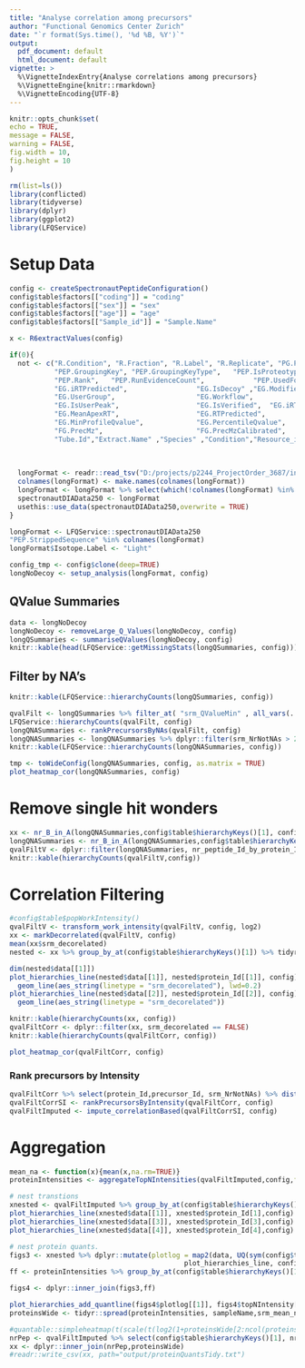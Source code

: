 ```yaml
---
title: "Analyse correlation among precursors"
author: "Functional Genomics Center Zurich"
date: "`r format(Sys.time(), '%d %B, %Y')`"
output:
  pdf_document: default
  html_document: default
vignette: >
  %\VignetteIndexEntry{Analyse correlations among precursors}
  %\VignetteEngine{knitr::rmarkdown}
  %\VignetteEncoding{UTF-8}
---
```


  
```r
knitr::opts_chunk$set(
echo = TRUE,
message = FALSE,
warning = FALSE,
fig.width = 10,
fig.height = 10
)

```


```r
rm(list=ls())
library(conflicted)
library(tidyverse)
library(dplyr)
library(ggplot2)
library(LFQService)
```


# Setup Data

```r
config <- createSpectronautPeptideConfiguration()
config$table$factors[["coding"]] = "coding"
config$table$factors[["sex"]] = "sex"
config$table$factors[["age"]] = "age"
config$table$factors[["Sample_id"]] = "Sample.Name"

x <- R6extractValues(config)
```


```r
if(0){
  not <- c("R.Condition", "R.Fraction", "R.Label", "R.Replicate", "PG.ProteinGroups" ,"PG.Cscore","PG.Qvalue","PG.RunEvidenceCount",
           "PEP.GroupingKey", "PEP.GroupingKeyType",   "PEP.IsProteotypic",               "PEP.NrOfMissedCleavages",
           "PEP.Rank",   "PEP.RunEvidenceCount",            "PEP.UsedForProteinGroupQuantity",
           "EG.iRTPredicted",                 "EG.IsDecoy" ,"EG.ModifiedPeptide",
           "EG.UserGroup",                    "EG.Workflow",
           "EG.IsUserPeak",                   "EG.IsVerified",  "EG.iRTEmpirical",
           "EG.MeanApexRT",                   "EG.RTPredicted",                  "EG.AvgProfileQvalue",             "EG.MaxProfileQvalue",
           "EG.MinProfileQvalue",             "EG.PercentileQvalue",             "EG.ReferenceQuantity..Settings.", "EG.TargetQuantity..Settings.",
           "FG.PrecMz",                       "FG.PrecMzCalibrated",             "FG.ShapeQualityScore",
           "Tube.Id","Extract.Name" ,"Species" ,"Condition","Resource_id", "EG.good")
  
  
  
  longFormat <- readr::read_tsv("D:/projects/p2244_ProjectOrder_3687/inputData/preprocessing/withAnnotation_3687_DB_WithIsoforms.txt")
  colnames(longFormat) <- make.names(colnames(longFormat))
  longFormat <- longFormat %>% select(which(!colnames(longFormat) %in% not))
  spectronautDIAData250 <- longFormat
  usethis::use_data(spectronautDIAData250,overwrite = TRUE)
}
```

```r
longFormat <- LFQService::spectronautDIAData250
"PEP.StrippedSequence" %in% colnames(longFormat)
longFormat$Isotope.Label <- "Light"

config_tmp <- config$clone(deep=TRUE)
longNoDecoy <- setup_analysis(longFormat, config)

```

## QValue Summaries


```r
data <- longNoDecoy
longNoDecoy <- removeLarge_Q_Values(longNoDecoy, config)
longQSummaries <- summariseQValues(longNoDecoy, config)
knitr::kable(head(LFQService::getMissingStats(longQSummaries, config)))

```


## Filter by NA's

```r
knitr::kable(LFQService::hierarchyCounts(longQSummaries, config))
```

```r
qvalFilt <- longQSummaries %>% filter_at( "srm_QValueMin" , all_vars(. < config$parameter$qVal_experiment_threshold )   )
LFQService::hierarchyCounts(qvalFilt, config)
longQNASummaries <- rankPrecursorsByNAs(qvalFilt, config)
longQNASummaries <- longQNASummaries %>% dplyr::filter(srm_NrNotNAs > 20)
knitr::kable(LFQService::hierarchyCounts(longQNASummaries, config))
```


```r
tmp <- toWideConfig(longQNASummaries, config, as.matrix = TRUE)
plot_heatmap_cor(longQNASummaries, config)

```


# Remove single hit wonders

```r
xx <- nr_B_in_A(longQNASummaries,config$table$hierarchyKeys()[1], config$table$hierarchyKeys()[2], FALSE)
longQNASummaries <- nr_B_in_A(longQNASummaries,config$table$hierarchyKeys()[1], config$table$hierarchyKeys()[2])
qvalFiltV <- dplyr::filter(longQNASummaries, nr_peptide_Id_by_protein_Id > 1)
knitr::kable(hierarchyCounts(qvalFiltV,config))

```


# Correlation Filtering

```r
#config$table$popWorkIntensity()
qvalFiltV <- transform_work_intensity(qvalFiltV, config, log2)
xx <- markDecorrelated(qvalFiltV, config)
mean(xx$srm_decorelated)
nested <- xx %>% group_by_at(config$table$hierarchyKeys()[1]) %>% tidyr::nest()

dim(nested$data[[1]])
plot_hierarchies_line(nested$data[[1]], nested$protein_Id[[1]], config) + 
  geom_line(aes_string(linetype = "srm_decorelated"), lwd=0.2) 
plot_hierarchies_line(nested$data[[2]], nested$protein_Id[[2]], config) + 
  geom_line(aes_string(linetype = "srm_decorelated"))

knitr::kable(hierarchyCounts(xx, config))
qvalFiltCorr <- dplyr::filter(xx, srm_decorelated == FALSE)
knitr::kable(hierarchyCounts(qvalFiltCorr, config))
```



```r
plot_heatmap_cor(qvalFiltCorr, config)
```

### Rank precursors by Intensity

```r
qvalFiltCorr %>% select(protein_Id,precursor_Id, srm_NrNotNAs) %>% distinct()
qvalFiltCorrSI <- rankPrecursorsByIntensity(qvalFiltCorr, config)
qvalFiltImputed <- impute_correlationBased(qvalFiltCorrSI, config)

```

# Aggregation


```r

mean_na <- function(x){mean(x,na.rm=TRUE)}
proteinIntensities <- aggregateTopNIntensities(qvalFiltImputed,config,func = mean_na,N=3)$data

# nest transtions
xnested <- qvalFiltImputed %>% group_by_at(config$table$hierarchyKeys()[1]) %>% tidyr::nest()
plot_hierarchies_line(xnested$data[[1]], xnested$protein_Id[1],config)
plot_hierarchies_line(xnested$data[[3]], xnested$protein_Id[3],config)
plot_hierarchies_line(xnested$data[[4]], xnested$protein_Id[4],config)

# nest protein quants.
figs3 <- xnested %>% dplyr::mutate(plotlog = map2(data, UQ(sym(config$table$hierarchyKeys()[1])) ,
                                           plot_hierarchies_line, config))
ff <- proteinIntensities %>% group_by_at(config$table$hierarchyKeys()[1]) %>% tidyr::nest(.key = "topNIntensity")

figs4 <- dplyr::inner_join(figs3,ff)

plot_hierarchies_add_quantline(figs4$plotlog[[1]], figs4$topNIntensity[[1]], "srm_mean_na_3", config)
proteinsWide <- tidyr::spread(proteinIntensities, sampleName,srm_mean_na_3)

#quantable::simpleheatmap(t(scale(t(log2(1+proteinsWide[2:ncol(proteinsWide)])))), margins = c(16,5))
nrPep <- qvalFiltImputed %>% select(config$table$hierarchyKeys()[1], nr_peptide_Id_by_protein_Id) %>% distinct()
xx <- dplyr::inner_join(nrPep,proteinsWide)
#readr::write_csv(xx, path="output/proteinQuantsTidy.txt")

```



